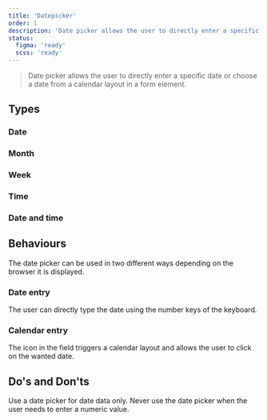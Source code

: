 ```yaml
---
title: 'Datepicker'
order: 1
description: 'Date picker allows the user to directly enter a specific date or choose a date from a calendar layout in a form element.'
status:
  figma: 'ready'
  scss: 'ready'
---
```


> Date picker allows the user to directly enter a specific date or choose a date from a calendar layout in a form element.

## Types

### Date

<Preview path="default" nude />

### Month

<Preview path="default" nude />

### Week

<Preview path="default" nude />

### Time

<Preview path="default" nude />

### Date and time

<Preview path="default" nude />

## Behaviours

The date picker can be used in two different ways depending on the browser it is displayed.

### Date entry

The user can directly type the date using the number keys of the keyboard.

### Calendar entry

The icon in the field triggers a calendar layout and allows the user to click on the wanted date.

## Do's and Don'ts

<HintItem>Use a date picker for date data only.</HintItem>
<HintItem dont>
  Never use the date picker when the user needs to enter a numeric value.
</HintItem>
